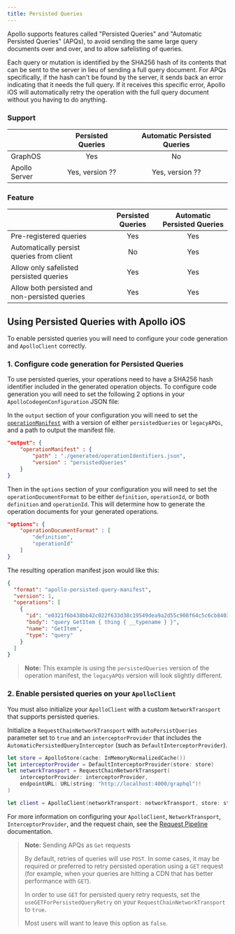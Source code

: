 ```yaml
---
title: Persisted Queries
---
```


Apollo supports features called "Persisted Queries" and "Automatic Persisted Queries" (APQs), to avoid sending the same large query documents over and over, and to allow safelisting of queries.

Each query or mutation is identified by the SHA256 hash of its contents that can be sent to the server in lieu of sending a full query document. For APQs specifically, if the hash can't be found by the server, it sends back an error indicating that it needs the full query. If it receives this specific error, Apollo iOS will automatically retry the operation with the full query document without you having to do anything.

### Support

| | Persisted Queries | Automatic Persisted Queries |
| - | :---------------: | :-------------------------: |
| GraphOS | Yes | No |
| Apollo Server | Yes, version ?? | Yes, version ?? |

### Feature

| | Persisted Queries | Automatic Persisted Queries |
| - | :---------------: | :-------------------------: |
| Pre-registered queries | Yes | Yes |
| Automatically persist queries from client | No | Yes |
| Allow only safelisted persisted queries | Yes | Yes |
| Allow both persisted and non-persisted queries | Yes | Yes |

## Using Persisted Queries with Apollo iOS

To enable persisted queries you will need to configure your code generation and `ApolloClient` correctly.

### 1. Configure code generation for Persisted Queries

To use persisted queries, your operations need to have a SHA256 hash identifier included in the generated operation objects. To configure code generation you will need to set the following 2 options in your `ApolloCodegenConfiguration` JSON file:

In the `output` section of your configuration you will need to set the [`operationManifest`](./../code-generation/codegen-configuration#operation-manifest) with a version of either `persistedQueries` or `legacyAPQs`, and a path to output the manifest file.

```json title="apollo-codegen-config.json"
"output": {
    "operationManifest" : {
        "path" : "./generated/operationIdentifiers.json",
        "version" : "persistedQueries"
    }
}
```

Then in the `options` section of your configuration you will need to set the `operationDocumentFormat` to be either `definition`, `operationId`, or both `definition` and `operationId`. This will determine how to generate the operation documents for your generated operations.

```json title="apollo-codegen-config.json"
"options": {
    "operationDocumentFormat" : [
        "definition",
        "operationId"
    ]
}
```

The resulting operation manifest json would like this: 

```json title="operationIdentifiers.json"
{
  "format": "apollo-persisted-query-manifest",
  "version": 1,
  "operations": [
    {
      "id": "e0321f6b438bb42c022f633d38c19549dea9a2d55c908f64c5c6cb8403442fef",
      "body": "query GetItem { thing { __typename } }",
      "name": "GetItem",
      "type": "query"
    }
  ]
}
```

> **Note:** This example is using the `persistedQueries` version of the operation manifest, the `legacyAPQs` version will look slightly different.

### 2. Enable persisted queries on your `ApolloClient`

You must also initialize your `ApolloClient` with a custom `NetworkTransport` that supports persisted queries.

Initialize a `RequestChainNetworkTransport` with `autoPersistQueries` parameter set to `true` and an `interceptorProvider` that includes the `AutomaticPersistedQueryInterceptor` (such as `DefaultInterceptorProvider`).

```swift
let store = ApolloStore(cache: InMemoryNormalizedCache())
let interceptorProvider = DefaultInterceptorProvider(store: store)
let networkTransport = RequestChainNetworkTransport(
    interceptorProvider: interceptorProvider,
    endpointURL: URL(string: "http://localhost:4000/graphql")!
)

let client = ApolloClient(networkTransport: networkTransport, store: store)
```
For more information on configuring your `ApolloClient`, `NetworkTransport`, `InterceptorProvider`, and the request chain, see the [Request Pipeline](./../networking/request-pipeline) documentation.

> **Note:** Sending APQs as `Get` requests
>
> By default, retries of queries will use `POST`.  In some cases, it may be required or preferred to retry  persisted operation using a `GET` request (for example, when your queries are hitting a CDN that has better performance with `GET`).
>
> In order to use `GET` for persisted query retry requests, set the `useGETForPersistedQueryRetry` on your `RequestChainNetworkTransport` to `true`.
>
> Most users will want to leave this option as `false`.